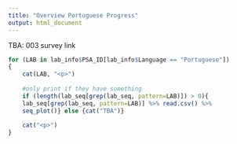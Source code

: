 ```yaml
---
title: "Overview Portuguese Progress"
output: html_document
---
```


TBA: 003 survey link

```r

for (LAB in lab_info$PSA_ID[lab_info$Language == "Portuguese"])
{
    cat(LAB, "<p>")
    
    #only print if they have something 
    if (length(lab_seq[grep(lab_seq, pattern=LAB)]) > 0){
    lab_seq[grep(lab_seq, pattern=LAB)] %>% read.csv() %>%
    seq_plot()} else {cat("TBA")}
    
    cat("<p>")
}

```